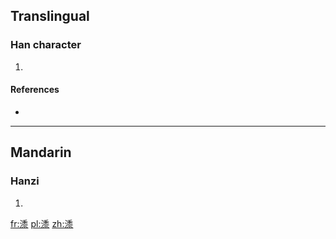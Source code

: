 ==Translingual==

===Han character===
{{Han char|rn=85|rad=水|as=12|sn=15|four=3212<sub>3</sub>|canj=水竹木水 (EHDE)|ids=⿰氵⿱禾⿱人氺}}

# {{defn|Han|sort=水12}}

====References====
* {{Han ref|kx=0651.090|dkj=18300|hdz=31743.030|uh=6F7B|ud=28539|bh=E661|bd=58977}}

----

==Mandarin==

===Hanzi===
{{cmn-hanzi|pin=[[shǔ]] ([[shu3]])|wg=shu<sup>3</sup>}}

# {{defn|lang=cmn|sort=水12}}

[[fr:潻]]
[[pl:潻]]
[[zh:潻]]